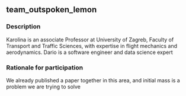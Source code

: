 ## team_outspoken_lemon

### Description
Karolina is an associate Professor at University of Zagreb, Faculty of Transport and Traffic Sciences, with expertise in flight mechanics and aerodynamics. Dario is a software engineer and  data science expert

### Rationale for participation
We already published a paper together in this area, and initial mass is a problem we are trying to solve

